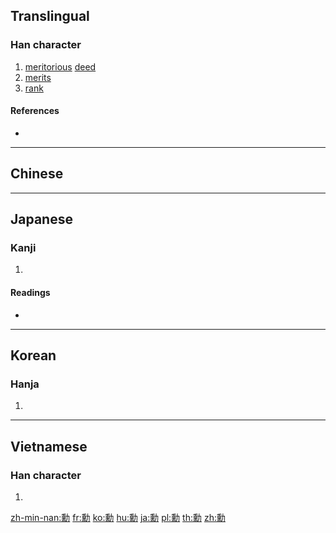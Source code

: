 {{character info/new}}
{{also|勲|勋}}
==Translingual==

===Han character===
{{Han char|rn=19|rad=力|as=14|sn=16|four=24327|canj=HFKS|ids=⿰熏力}}

# [[meritorious]] [[deed]]
# [[merit]]s
# [[rank]]

====References====
* {{Han ref|kx=0149.370|dkj=02465|dj=0338.030|hdz=10381.190|uh=52F3|ud=21235|bh=BEB1|bd=48817}}

----

==Chinese==
{{zh-see|勛|v}}

----

==Japanese==

===Kanji===
{{ja-kanji|grade=|rs=力14}}

# {{defn|lang=ja|sort=力14}}

====Readings====
* {{ja-readings|on=[[くん]] (kun)|kun=[[いさお]] (isao)}}

----

==Korean==

===Hanja===
{{ko-hanja|hangeul=훈|eumhun=공|rv=hun|mr=hun}}

# {{defn|lang=ko|sort=力14}}

----

==Vietnamese==

===Han character===
{{vi-hantu|[[huân]]|rs=力14}}

# {{defn|lang=vi|sort=力14}}

[[zh-min-nan:勳]]
[[fr:勳]]
[[ko:勳]]
[[hu:勳]]
[[ja:勳]]
[[pl:勳]]
[[th:勳]]
[[zh:勳]]